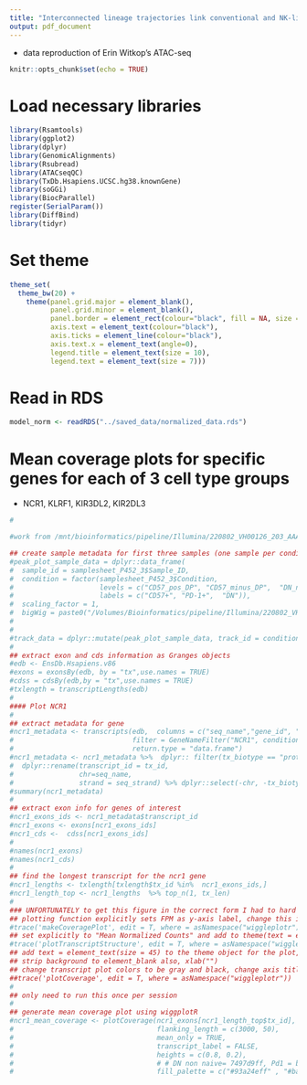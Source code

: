 ```yaml
---
title: "Interconnected lineage trajectories link conventional and NK-like exhausted CD8+ T cells beneficial in T1D"
output: pdf_document
---
```


 - data reproduction of Erin Witkop's ATAC-seq
 
```r
knitr::opts_chunk$set(echo = TRUE)
```

# Load necessary libraries

```r

library(Rsamtools)
library(ggplot2)
library(dplyr)
library(GenomicAlignments)
library(Rsubread)
library(ATACseqQC)
library(TxDb.Hsapiens.UCSC.hg38.knownGene)
library(soGGi)
library(BiocParallel)
register(SerialParam())
library(DiffBind)
library(tidyr)

```

# Set theme

```r

theme_set(
  theme_bw(20) +
    theme(panel.grid.major = element_blank(),
          panel.grid.minor = element_blank(),
          panel.border = element_rect(colour="black", fill = NA, size = 1),
          axis.text = element_text(colour="black"),
          axis.ticks = element_line(colour="black"),
          axis.text.x = element_text(angle=0),
          legend.title = element_text(size = 10),
          legend.text = element_text(size = 7)))

```

# Read in RDS

```r

model_norm <- readRDS("../saved_data/normalized_data.rds")

```

# Mean coverage plots for specific genes for each of 3 cell type groups

 - NCR1, KLRF1, KIR3DL2, KIR2DL3

```r

# 

#work from /mnt/bioinformatics/pipeline/Illumina/220802_VH00126_203_AAAMVKNHV/Project_P452-3Processed_globus_220807/shiftedAlignments/bigWigs/mean_bigWigs/ ?

## create sample metadata for first three samples (one sample per condition for example)
#peak_plot_sample_data = dplyr::data_frame(
#  sample_id = samplesheet_P452_3$Sample_ID, 
#  condition = factor(samplesheet_P452_3$Condition, 
#                     levels = c("CD57_pos_DP", "CD57_minus_DP",  "DN_non_naive"),
#                     labels = c("CD57+", "PD-1+",  "DN")), 
#  scaling_factor = 1, 
#  bigWig = paste0("/Volumes/Bioinformatics/pipeline/Illumina/220802_VH00126_203_AAAMVKNHV/Project_P452-3Processed_globus_220807/shiftedAlignments/bigWigs/", samplesheet_P452_3$libId, "_scaled.bigWig"))
#
#
#track_data = dplyr::mutate(peak_plot_sample_data, track_id = condition, colour_group = condition)
#
## extract exon and cds information as Granges objects
#edb <- EnsDb.Hsapiens.v86 
#exons = exonsBy(edb, by = "tx",use.names = TRUE)
#cdss = cdsBy(edb,by = "tx",use.names = TRUE)
#txlength = transcriptLengths(edb)
#
#### Plot NCR1
#
## extract metadata for gene
#ncr1_metadata <- transcripts(edb,  columns = c("seq_name","gene_id", "tx_id", "gene_name", "seq_strand", "tx_biotype", "tx_start","tx_end"),
#                             filter = GeneNameFilter("NCR1", condition = "startsWith"),
#                             return.type = "data.frame")
#ncr1_metadata <- ncr1_metadata %>%  dplyr:: filter(tx_biotype == "protein_coding" & seq_name == 19) %>%
#  dplyr::rename(transcript_id = tx_id, 
#                chr=seq_name, 
#                strand = seq_strand) %>% dplyr::select(-chr, -tx_biotype) %>% as_tibble()
#summary(ncr1_metadata)
#
## extract exon info for genes of interest
#ncr1_exons_ids <- ncr1_metadata$transcript_id
#ncr1_exons <- exons[ncr1_exons_ids]
#ncr1_cds <-  cdss[ncr1_exons_ids]
#
#names(ncr1_exons)
#names(ncr1_cds)
#
## find the longest transcript for the ncr1 gene
#ncr1_lengths <- txlength[txlength$tx_id %in%  ncr1_exons_ids,]
#ncr1_length_top <- ncr1_lengths  %>% top_n(1, tx_len)
#
### UNFORTUNATELY to get this figure in the correct form I had to hard code in changes to the function in place
## plotting function explicitly sets FPM as y-axis label, change this in place in the makeCoveragePlot function 
#trace('makeCoveragePlot', edit = T, where = asNamespace("wiggleplotr"))
## set explicitly to "Mean Normalized Counts" and add to theme(text = element_text(size = 50)), scale_y_continuous(limits = c(0, 100)), strip.text.y = element_blank())
#trace('plotTranscriptStructure', edit = T, where = asNamespace("wiggleplotr"))
## add text = element_text(size = 45) to the theme object for the plot, change transcript label size to 10, strip.text.y = element_blank()),
## strip background to element_blank also, xlab("")
## change transcript plot colors to be gray and black, change axis title to distance from start (bp), changed transcript_label 
##trace('plotCoverage', edit = T, where = asNamespace("wiggleplotr"))
#
## only need to run this once per session
#
## generate mean coverage plot using wiggplotR
#ncr1_mean_coverage <- plotCoverage(ncr1_exons[ncr1_length_top$tx_id], ncr1_cds[ncr1_length_top$tx_id], ncr1_metadata, track_data =track_data,
#                                   flanking_length = c(3000, 50),
#                                   mean_only = TRUE, 
#                                   transcript_label = FALSE,
#                                   heights = c(0.8, 0.2),
#                                   # # DN non naive= 7497d9ff, Pd1 = ba4d4cc7, CD57= 93a24eff 
#                                   fill_palette = c("#93a24eff" , "#ba4d4cc7", "#7497d9ff"))

```